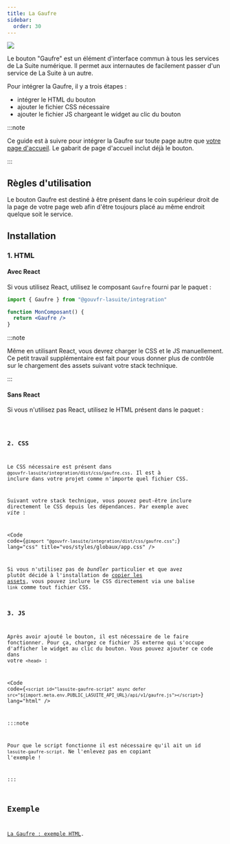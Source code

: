 ```yaml
---
title: La Gaufre
sidebar:
  order: 30
---
```



![](./gaufre.png)

Le bouton "Gaufre" est un élément d'interface commun à tous les services de La Suite numérique. Il
permet aux internautes de facilement passer d'un service de La Suite à un autre.

Pour intégrer la Gaufre, il y a trois étapes :

- intégrer le HTML du bouton
- ajouter le fichier CSS nécessaire
- ajouter le fichier JS chargeant le widget au clic du bouton

:::note

Ce guide est à suivre pour intégrer la Gaufre sur toute page autre que
[votre page d'accueil](../homepage). Le gabarit de page d'accueil inclut déjà le bouton.

:::

## Règles d'utilisation

Le bouton Gaufre est destiné à être présent dans le coin supérieur droit de la page de votre page
web afin d'être toujours placé au même endroit quelque soit le service.

## Installation

### 1. HTML

#### Avec React

Si vous utilisez React, utilisez le composant `Gaufre` fourni par le paquet :

```jsx
import { Gaufre } from "@gouvfr-lasuite/integration"

function MonComposant() {
  return <Gaufre />
}
```

:::note

Même en utilisant React, vous devrez charger le CSS et le JS manuellement. Ce petit travail
supplémentaire est fait pour vous donner plus de contrôle sur le chargement des assets suivant votre
stack technique.

:::

#### Sans React

Si vous n'utilisez pas React, utilisez le HTML présent dans le paquet :

<Code code={gaufreHtml} lang="html" title="@gouvfr-lasuite/integration/dist/html/gaufre.html" />

### 2. CSS

Le CSS nécessaire est présent dans `@gouvfr-lasuite/integration/dist/css/gaufre.css`. Il est à
inclure dans votre projet comme n'importe quel fichier CSS.

Suivant votre stack technique, vous pouvez peut-être inclure directement le CSS depuis les
dépendances. Par exemple avec _vite_ :

<Code
  code={`@import "@gouvfr-lasuite/integration/dist/css/gaufre.css";`}
  lang="css"
  title="vos/styles/globaux/app.css"
/>

Si vous n'utilisez pas de _bundler_ particulier et que avez plutôt décidé à l'installation de
[copier les assets](/guides/getting-started/#gestion-des-assets), vous pouvez inclure le CSS
directement via une balise `link` comme tout fichier CSS.

### 3. JS

Après avoir ajouté le bouton, il est nécessaire de le faire fonctionner. Pour ça, chargez ce fichier
JS externe qui s'occupe d'afficher le widget au clic du bouton. Vous pouvez ajouter ce code dans
votre `<head>` :

<Code
  code={`<script id="lasuite-gaufre-script" async defer src="${import.meta.env.PUBLIC_LASUITE_API_URL}/api/v1/gaufre.js"></script>`}
  lang="html"
/>

:::note

Pour que le script fonctionne il est nécessaire qu'il ait un id `lasuite-gaufre-script`. Ne
l'enlevez pas en copiant l'exemple !

:::

## Exemple

[La Gaufre : exemple HTML](/examples/gaufre/html).
